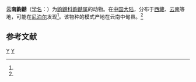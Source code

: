 {{Speciesbox 
| genus = Sorex
| species = excelsus
| name = 云南鼩鼱<ref name=msw3>{{MSW3 Hutterer | id=13700498}}</ref>
| status = LC
| status_system = iucn3.1
| status_ref = <ref name=iucn>{{IUCN2008 | assessors = Molur S | year = 2008 | title = Sorex excelsus | id = 20385 | downloaded = 2008-10-16}}</ref>
| authority = (G. Allen, 1923)<ref name='id92'>{{cite web| url =http://www.bioinfo.cn/db05/BjdwSpecies.php?action=view&id=92| title =云南鼩鼱| work =《中国动物物种编目数据库》| publisher =中国科学院微生物研究所| author =中国科学院动物研究所| accessdate =2009-03-27| deadurl =yes| archiveurl =https://web.archive.org/web/20160305100601/http://www.bioinfo.cn/db05/BjdwSpecies.php?action=view&id=92| archivedate =2016-03-05}}</ref>
}}

'''云南鼩鼱'''（[[学名|学名]]：{{lang|la|''Sorex excelsus''}}）为[[鼩鼱科|鼩鼱科]][[鼩鼱属|鼩鼱属]]的动物。在[[中国大陆|中国大陆]]，分布于[[西藏|西藏]]、[[云南|云南]]等地，可能在[[尼泊尔|尼泊尔]]发现<ref name=iucn/>。该物种的模式产地在云南中甸县。<ref name='id92'/>

== 参考文献 ==
{{reflist}}
{{Wikispecies|Sorex excelsus}}
{{commons|Sorex excelsus}}
{{Taxonbar|from=Q1762968}}

[[Category:鼩鼱属|Y]]
[[Category:云南哺乳动物|Y]]